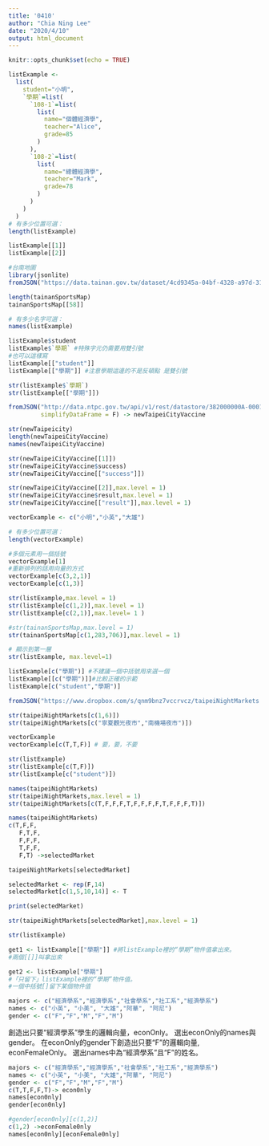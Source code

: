 ```yaml
---
title: '0410'
author: "Chia Ning Lee"
date: "2020/4/10"
output: html_document
---
```


```r
knitr::opts_chunk$set(echo = TRUE)
```

```r
listExample <- 
  list(
    student="小明",
    `學期`=list(
      `108-1`=list(
        list(
          name="個體經濟學",
          teacher="Alice",
          grade=85
        )
      ),
      `108-2`=list(
        list(
          name="總體經濟學",
          teacher="Mark",
          grade=78
        )
      )
    )
  )
# 有多少位置可選：
length(listExample)
```

```r
listExample[[1]]
listExample[[2]]
```
```r
#台南地圖
library(jsonlite)
fromJSON("https://data.tainan.gov.tw/dataset/4cd9345a-04bf-4328-a97d-314ff78b4763/resource/afc025fc-1ef4-447c-b785-a680391d0ca1/download/tnsport2.json", simplifyDataFrame = F) -> tainanSportsMap
```

```r
length(tainanSportsMap)
tainanSportsMap[[58]]
```

```r
# 有多少名字可選：
names(listExample)
```

```r
listExample$student
listExample$`學期` #特殊字元仍需要用雙引號
#也可以這樣寫
listExample[["student"]]
listExample[["學期"]] #注意學期這邊的不是反頓點 是雙引號
```
```r
str(listExample$`學期`)  
str(listExample[["學期"]])
```

```r
fromJSON("http://data.ntpc.gov.tw/api/v1/rest/datastore/382000000A-000157-002",
         simplifyDataFrame = F) -> newTaipeiCityVaccine
```

```r
str(newTaipeicity)
length(newTaipeiCityVaccine)
names(newTaipeiCityVaccine)
```

```r
str(newTaipeiCityVaccine[[1]])
str(newTaipeiCityVaccine$success)
str(newTaipeiCityVaccine[["success"]])

str(newTaipeiCityVaccine[[2]],max.level = 1)
str(newTaipeiCityVaccine$result,max.level = 1)
str(newTaipeiCityVaccine[["result"]],max.level = 1)
```

```r
vectorExample <- c("小明","小英","大雄")

# 有多少位置可選：
length(vectorExample)
```

```r
#多個元素用一個括號
vectorExample[1]
#重新排列的話用向量的方式
vectorExample[c(3,2,1)]
vectorExample[c(1,3)]
```

```r
str(listExample,max.level = 1)
str(listExample[c(1,2)],max.level = 1)
str(listExample[c(2,1)],max.level= 1 )
```
```r
#str(tainanSportsMap,max.level = 1)
str(tainanSportsMap[c(1,283,706)],max.level = 1)
```

```r
# 顯示到第一層
str(listExample, max.level=1)

listExample[c("學期")] #不建議一個中括號用來選一個
listExample[[c("學期")]]#比較正確的示範
listExample[c("student","學期")]
```

```r
fromJSON("https://www.dropbox.com/s/qnm9bnz7vccrvcz/taipeiNightMarkets.json?dl=1", simplifyDataFrame = F) -> taipeiNightMarkets
```

```r
str(taipeiNightMarkets[c(1,6)])
str(taipeiNightMarkets[c("寧夏觀光夜市","南機場夜市")])
```
```r
vectorExample
vectorExample[c(T,T,F)] # 要，要，不要
```

```r
str(listExample)
str(listExample[c(T,F)])
str(listExample[c("student")])
```
```r
names(taipeiNightMarkets)
str(taipeiNightMarkets,max.level = 1)
str(taipeiNightMarkets[c(T,F,F,F,T,F,F,F,F,T,F,F,F,T)])
```
```r
names(taipeiNightMarkets)
c(T,F,F,
   F,T,F,
   F,F,F,
   T,F,F,
   F,T) ->selectedMarket

taipeiNightMarkets[selectedMarket]
```

```r
selectedMarket <- rep(F,14)
selectedMarket[c(1,5,10,14)] <- T

print(selectedMarket)
```

```r
str(taipeiNightMarkets[selectedMarket],max.level = 1)
```

```r
str(listExample)
```

```r
get1 <- listExample[["學期"]] #將listExample裡的“學期”物件值拿出來。
#兩個[[]]叫拿出來

get2 <- listExample["學期"]
#「只留下」listExample裡的“學期”物件值。
#一個中括號[]留下某個物件值
```

```r
majors <- c("經濟學系","經濟學系","社會學系","社工系","經濟學系")
names <- c("小英", "小美", "大雄","阿華", "阿尼")
gender <- c("F","F","M","F","M")
```

創造出只要“經濟學系”學生的邏輯向量，econOnly。
選出econOnly的names與gender。
在econOnly的gender下創造出只要“F”的邏輯向量, econFemaleOnly。
選出names中為“經濟學系”且“F”的姓名。

```r
majors <- c("經濟學系","經濟學系","社會學系","社工系","經濟學系")
names <- c("小英", "小美", "大雄","阿華", "阿尼")
gender <- c("F","F","M","F","M")
c(T,T,F,F,T)-> econ0nly
names[econ0nly]
gender[econ0nly]

#gender[econ0nly][c(1,2)]
c(1,2) ->econFemale0nly
names[econ0nly][econFemale0nly]


```

